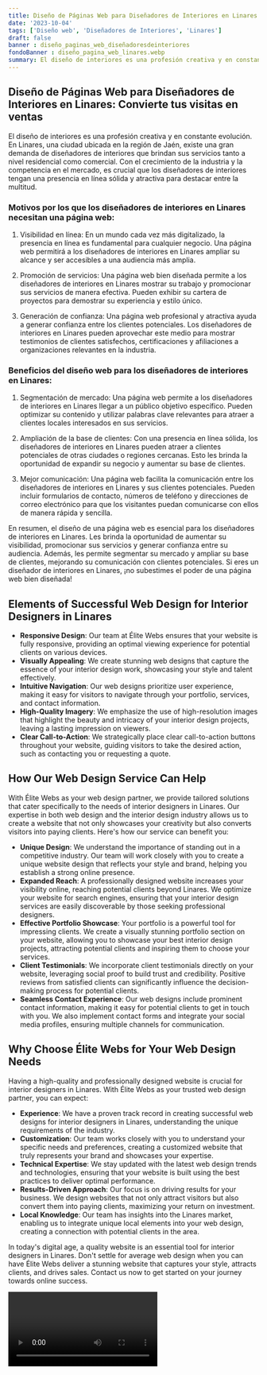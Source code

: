 ```yaml
---
title: Diseño de Páginas Web para Diseñadores de Interiores en Linares
date: '2023-10-04'
tags: ['Diseño web', 'Diseñadores de Interiores', 'Linares']
draft: false
banner : diseño_paginas_web_diseñadoresdeinteriores
fondoBanner : diseño_pagina_web_linares.webp
summary: El diseño de interiores es una profesión creativa y en constante evolución. En Linares, una ciudad ubicada en la región de Jaén, existe una gran demanda de diseñadores de interiores que brindan sus servicios tanto a nivel residencial como comercial. Con el crecimiento de la industria y la competencia en el mercado, es crucial que los diseñadores de interiores tengan una presencia en línea sólida y atractiva para destacar entre la multitud.
---
```


## Diseño de Páginas Web para Diseñadores de Interiores en Linares: Convierte tus visitas en ventas

El diseño de interiores es una profesión creativa y en constante evolución. En Linares, una ciudad ubicada en la región de Jaén, existe una gran demanda de diseñadores de interiores que brindan sus servicios tanto a nivel residencial como comercial. Con el crecimiento de la industria y la competencia en el mercado, es crucial que los diseñadores de interiores tengan una presencia en línea sólida y atractiva para destacar entre la multitud.

### Motivos por los que los diseñadores de interiores en Linares necesitan una página web:

1. Visibilidad en línea: En un mundo cada vez más digitalizado, la presencia en línea es fundamental para cualquier negocio. Una página web permitirá a los diseñadores de interiores en Linares ampliar su alcance y ser accesibles a una audiencia más amplia.

2. Promoción de servicios: Una página web bien diseñada permite a los diseñadores de interiores en Linares mostrar su trabajo y promocionar sus servicios de manera efectiva. Pueden exhibir su cartera de proyectos para demostrar su experiencia y estilo único.

3. Generación de confianza: Una página web profesional y atractiva ayuda a generar confianza entre los clientes potenciales. Los diseñadores de interiores en Linares pueden aprovechar este medio para mostrar testimonios de clientes satisfechos, certificaciones y afiliaciones a organizaciones relevantes en la industria.

### Beneficios del diseño web para los diseñadores de interiores en Linares:

1. Segmentación de mercado: Una página web permite a los diseñadores de interiores en Linares llegar a un público objetivo específico. Pueden optimizar su contenido y utilizar palabras clave relevantes para atraer a clientes locales interesados en sus servicios.

2. Ampliación de la base de clientes: Con una presencia en línea sólida, los diseñadores de interiores en Linares pueden atraer a clientes potenciales de otras ciudades o regiones cercanas. Esto les brinda la oportunidad de expandir su negocio y aumentar su base de clientes.

3. Mejor comunicación: Una página web facilita la comunicación entre los diseñadores de interiores en Linares y sus clientes potenciales. Pueden incluir formularios de contacto, números de teléfono y direcciones de correo electrónico para que los visitantes puedan comunicarse con ellos de manera rápida y sencilla.

En resumen, el diseño de una página web es esencial para los diseñadores de interiores en Linares. Les brinda la oportunidad de aumentar su visibilidad, promocionar sus servicios y generar confianza entre su audiencia. Además, les permite segmentar su mercado y ampliar su base de clientes, mejorando su comunicación con clientes potenciales. Si eres un diseñador de interiores en Linares, ¡no subestimes el poder de una página web bien diseñada!

<GifSeo />

<Cta />

## Elements of Successful Web Design for Interior Designers in Linares

- **Responsive Design**: Our team at Élite Webs ensures that your website is fully responsive, providing an optimal viewing experience for potential clients on various devices.
- **Visually Appealing**: We create stunning web designs that capture the essence of your interior design work, showcasing your style and talent effectively.
- **Intuitive Navigation**: Our web designs prioritize user experience, making it easy for visitors to navigate through your portfolio, services, and contact information.
- **High-Quality Imagery**: We emphasize the use of high-resolution images that highlight the beauty and intricacy of your interior design projects, leaving a lasting impression on viewers.
- **Clear Call-to-Action**: We strategically place clear call-to-action buttons throughout your website, guiding visitors to take the desired action, such as contacting you or requesting a quote.

## How Our Web Design Service Can Help

With Élite Webs as your web design partner, we provide tailored solutions that cater specifically to the needs of interior designers in Linares. Our expertise in both web design and the interior design industry allows us to create a website that not only showcases your creativity but also converts visitors into paying clients. Here's how our service can benefit you:

- **Unique Design**: We understand the importance of standing out in a competitive industry. Our team will work closely with you to create a unique website design that reflects your style and brand, helping you establish a strong online presence.
- **Expanded Reach**: A professionally designed website increases your visibility online, reaching potential clients beyond Linares. We optimize your website for search engines, ensuring that your interior design services are easily discoverable by those seeking professional designers.
- **Effective Portfolio Showcase**: Your portfolio is a powerful tool for impressing clients. We create a visually stunning portfolio section on your website, allowing you to showcase your best interior design projects, attracting potential clients and inspiring them to choose your services.
- **Client Testimonials**: We incorporate client testimonials directly on your website, leveraging social proof to build trust and credibility. Positive reviews from satisfied clients can significantly influence the decision-making process for potential clients.
- **Seamless Contact Experience**: Our web designs include prominent contact information, making it easy for potential clients to get in touch with you. We also implement contact forms and integrate your social media profiles, ensuring multiple channels for communication.

## Why Choose Élite Webs for Your Web Design Needs

Having a high-quality and professionally designed website is crucial for interior designers in Linares. With Élite Webs as your trusted web design partner, you can expect:

- **Experience**: We have a proven track record in creating successful web designs for interior designers in Linares, understanding the unique requirements of the industry.
- **Customization**: Our team works closely with you to understand your specific needs and preferences, creating a customized website that truly represents your brand and showcases your expertise.
- **Technical Expertise**: We stay updated with the latest web design trends and technologies, ensuring that your website is built using the best practices to deliver optimal performance.
- **Results-Driven Approach**: Our focus is on driving results for your business. We design websites that not only attract visitors but also convert them into paying clients, maximizing your return on investment.
- **Local Knowledge**: Our team has insights into the Linares market, enabling us to integrate unique local elements into your web design, creating a connection with potential clients in the area.

In today's digital age, a quality website is an essential tool for interior designers in Linares. Don't settle for average web design when you can have Élite Webs deliver a stunning website that captures your style, attracts clients, and drives sales. Contact us now to get started on your journey towards online success.

<Video />

<CtaBot job='Diseñadores de Interiores' city='Linares'/>

<Gmaps query='Linares+españa+maps' />
